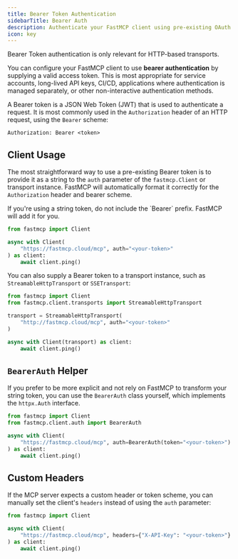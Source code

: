 ```yaml
---
title: Bearer Token Authentication
sidebarTitle: Bearer Auth
description: Authenticate your FastMCP client using pre-existing OAuth 2.0 Bearer tokens.
icon: key
---
```



<VersionBadge version="2.6.0" />

<Tip>
Bearer Token authentication is only relevant for HTTP-based transports.
</Tip>

You can configure your FastMCP client to use **bearer authentication** by supplying a valid access token. This is most appropriate for service accounts, long-lived API keys, CI/CD, applications where authentication is managed separately, or other non-interactive authentication methods.

A Bearer token is a JSON Web Token (JWT) that is used to authenticate a request. It is most commonly used in the `Authorization` header of an HTTP request, using the `Bearer` scheme:

```http
Authorization: Bearer <token>
```


## Client Usage

The most straightforward way to use a pre-existing Bearer token is to provide it as a string to the `auth` parameter of the `fastmcp.Client` or transport instance. FastMCP will automatically format it correctly for the `Authorization` header and bearer scheme.

<Tip>
If you're using a string token, do not include the `Bearer` prefix. FastMCP will add it for you.
</Tip>

```python {4}
from fastmcp import Client

async with Client(
    "https://fastmcp.cloud/mcp", auth="<your-token>"
) as client:
    await client.ping()
```

You can also supply a Bearer token to a transport instance, such as `StreamableHttpTransport` or `SSETransport`:

```python {5}
from fastmcp import Client
from fastmcp.client.transports import StreamableHttpTransport

transport = StreamableHttpTransport(
    "http://fastmcp.cloud/mcp", auth="<your-token>"
)

async with Client(transport) as client:
    await client.ping()
```

## `BearerAuth` Helper

If you prefer to be more explicit and not rely on FastMCP to transform your string token, you can use the `BearerAuth` class yourself, which implements the `httpx.Auth` interface.

```python {5}
from fastmcp import Client
from fastmcp.client.auth import BearerAuth

async with Client(
    "https://fastmcp.cloud/mcp", auth=BearerAuth(token="<your-token>")
) as client:
    await client.ping()
```

## Custom Headers

If the MCP server expects a custom header or token scheme, you can manually set the client's `headers` instead of using the `auth` parameter:

```python {4}
from fastmcp import Client

async with Client(
    "https://fastmcp.cloud/mcp", headers={"X-API-Key": "<your-token>"}
) as client:
    await client.ping()
```

